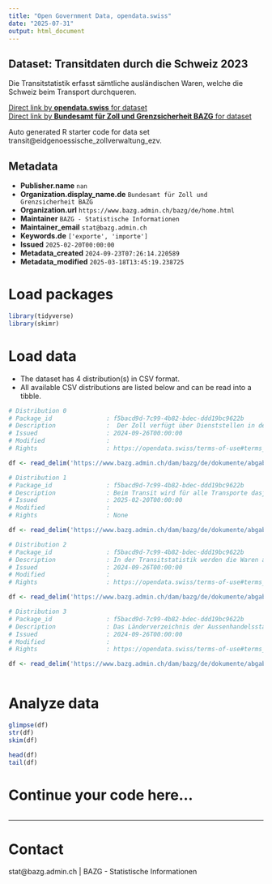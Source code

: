 ```yaml
---
title: "Open Government Data, opendata.swiss"
date: "2025-07-31"
output: html_document
---
```


## Dataset: Transitdaten durch die Schweiz 2023

Die Transitstatistik erfasst sämtliche ausländischen Waren, welche die Schweiz beim Transport durchqueren. 

[Direct link by **opendata.swiss** for dataset](https://opendata.swiss/de/dataset/transit_data)<br>
[Direct link by **Bundesamt für Zoll und Grenzsicherheit BAZG** for dataset](https://www.bazg.admin.ch/bazg/de/home/themen/schweizerische-aussenhandelsstatistik/daten/verkehrmittel.html)

Auto generated R starter code for data set transit@eidgenoessische_zollverwaltung_ezv.

## Metadata

- **Publisher.name** `nan`
- **Organization.display_name.de** `Bundesamt für Zoll und Grenzsicherheit BAZG`
- **Organization.url** `https://www.bazg.admin.ch/bazg/de/home.html`
- **Maintainer** `BAZG - Statistische Informationen`
- **Maintainer_email** `stat@bazg.admin.ch`
- **Keywords.de** `['exporte', 'importe']`
- **Issued** `2025-02-20T00:00:00`
- **Metadata_created** `2024-09-23T07:26:14.220589`
- **Metadata_modified** `2025-03-18T13:45:19.238725`


# Load packages

```r

library(tidyverse)
library(skimr)

```

# Load data

-   The dataset has 4 distribution(s) in CSV format.
-   All available CSV distributions are listed below and can be read into a tibble.

```r

# Distribution 0
# Package_id               : f5bacd9d-7c99-4b82-bdec-ddd19bc9622b
# Description              :  Der Zoll verfügt über Dienststellen in der ganzen Schweiz. Im Dienststellenverzeichnis finden Sie alle Dienststellen mit den jeweiligen Informationen.
# Issued                   : 2024-09-26T00:00:00
# Modified                 : 
# Rights                   : https://opendata.swiss/terms-of-use#terms_by_ask

df <- read_delim('https://www.bazg.admin.ch/dam/bazg/de/dokumente/abgaben/aussenhandelstatistik/diffusion/Daten/Verkehrsmittel/ogd_zollstellen_transit.csv.download.csv/ogd_zollstellen_transit.csv')

# Distribution 1
# Package_id               : f5bacd9d-7c99-4b82-bdec-ddd19bc9622b
# Description              : Beim Transit wird für alle Transporte dasjenige Verkehrsmittel aufgeführt, mit welchem die längste Wegstrecke innerhalb der Schweiz zurückgelegt wurde. Der Transit kann entweder auf der Schiene, Strasse oder per Pipeline erfolgen. Nicht erfasst werden Transite im Schiffs- und Luftverkehr.
# Issued                   : 2025-02-20T00:00:00
# Modified                 : 
# Rights                   : None

df <- read_delim('https://www.bazg.admin.ch/dam/bazg/de/dokumente/abgaben/aussenhandelstatistik/diffusion/Daten/Verkehrsmittel/ogd_verkehrstraeger_transit.csv.download.csv/ogd_verkehrstraeger_transit.csv')

# Distribution 2
# Package_id               : f5bacd9d-7c99-4b82-bdec-ddd19bc9622b
# Description              : In der Transitstatistik werden die Waren auf Basis von einer für die Schweiz spezifischen Nomenklatur klassifiziert. Die in der Zollanmeldung verfügbare Warenbeschreibung ermöglicht diese Klassifizierung.
# Issued                   : 2024-09-26T00:00:00
# Modified                 : 
# Rights                   : https://opendata.swiss/terms-of-use#terms_by_ask

df <- read_delim('https://www.bazg.admin.ch/dam/bazg/de/dokumente/abgaben/aussenhandelstatistik/diffusion/Daten/Verkehrsmittel/ogd_warengruppen_transit.csv.download.csv/ogd_warengruppen_transit.csv')

# Distribution 3
# Package_id               : f5bacd9d-7c99-4b82-bdec-ddd19bc9622b
# Description              : Das Länderverzeichnis der Aussenhandelsstatistik ist nur für statistische Zwecke bestimmt. Die verwendeten Bezeichnungen sowie der Umstand, ob einzelne Länder bzw. Regionen erwähnt sind oder nicht, kommt nicht einer Stellungnahme des BAZG oder einer anderen schweizerischen Behörde über den juristischen Status der Länder gleich
# Issued                   : 2024-09-26T00:00:00
# Modified                 : 
# Rights                   : https://opendata.swiss/terms-of-use#terms_by_ask

df <- read_delim('https://www.bazg.admin.ch/dam/bazg/de/dokumente/abgaben/aussenhandelstatistik/diffusion/Daten/Verkehrsmittel/ogd_laender_transit.csv.download.csv/ogd_laender_transit.csv')



```

# Analyze data

```r

glimpse(df)
str(df)
skim(df)

head(df)
tail(df)

```

# Continue your code here...

```r

```

------------------------------------------------------------------------

# Contact

stat@bazg.admin.ch | BAZG - Statistische Informationen
